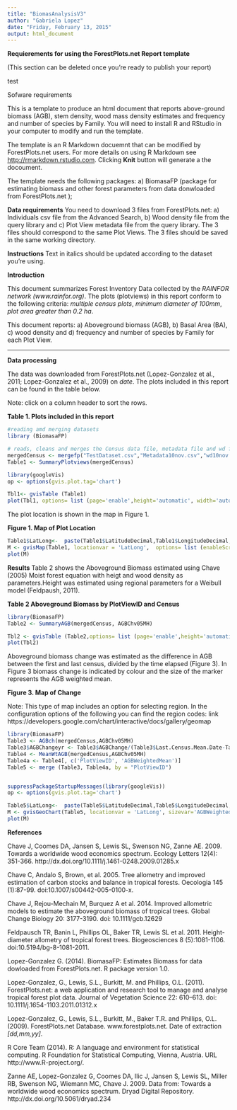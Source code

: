 ```yaml
---
title: "BiomasAnalysisV3"
author: "Gabriela Lopez"
date: "Friday, February 13, 2015"
output: html_document
---
```

**Requierements for using the ForestPlots.net Report template** 

(This section can be deleted once you're ready to publish your report)

test

Sofware requirements

This is a template to produce an html document that reports above-ground biomass (AGB), stem density, wood mass density estimates and frequency and number of species by Family.
You will need to install R and RStudio in your computer to modify and run the template.

The template is an R Markdown docuemnt that can be modified by ForestPlots.net users. For more details on using R Markdown see <http://rmarkdown.rstudio.com>. 
Clicking **Knit** button will generate a the docoument.

The template needs the following packages: a) BiomasaFP (package for estimating biomass and other forest parameters from data donwloaded from ForestPlots.net ); 


**Data requirements**
You need to download 3 files from ForestPlots.net:  a) Individuals csv file from the Advanced Search, b) Wood density file  from the query library and c) Plot View metadata file from the query library. The 3 files should correspond to the same Plot Views. The 3 files should be saved in the same working directory.

**Instructions**
Text in italics should be updated according to the dataset you're using. 

**Introduction**

This document summarizes Forest Inventory Data collected by the *RAINFOR network (www.rainfor.org)*.  The plots (plotviews) in this report conform to the following criteria: *multiple census plots*, *minimum diameter of 100mm*, *plot area greater than 0.2 ha*.

This document reports: a) Aboveground biomass (AGB), b) Basal Area (BA), c) wood density and d) frequency and number of species by Family for each Plot View.

-----
**Data processing**

The data was downloaded from ForestPlots.net (Lopez-Gonzalez et al., 2011; Lopez-Gonzalez et al., 2009) on *date*. The plots included in this report can be found in the table below. 

Note: click on a column header to sort the rows.

**Table 1. Plots included in this report**

```r
#reading amd merging datasets
library (BiomasaFP)

# reads, cleans and merges the Census data file, metadata file and wd file.
mergedCensus <- mergefp("TestDataset.csv","Metadata10nov.csv","wd10nov.csv" )
Table1 <- SummaryPlotviews(mergedCensus)

```



```r
library(googleVis)
op <- options(gvis.plot.tag='chart')

```


```r
Tbl1<- gvisTable (Table1)
plot(Tbl1, options= list (page='enable',height='automatic', width='automatic'))

```


The plot location is shown in the map in Figure 1.

**Figure 1. Map of Plot Location**

```r
Table1$LatLong<-  paste(Table1$LatitudeDecimal,Table1$LongitudeDecimal, sep=":")
M <- gvisMap(Table1, locationvar = 'LatLong',  options= list (enableScrollWheel=TRUE, useMapTypeControl=TRUE, width =600, height=400, dataMode="markers"))
plot(M)

```

**Results**
Table 2 shows the Aboveground Biomass estimated using Chave (2005) Moist forest equation with heigt and wood density as parameters.Height was estimated using regional parameters  for a Weibull model (Feldpaush, 2011). 

**Table 2 Aboveground Biomass by PlotViewID and Census**
```r
library(BiomasaFP)
Table2 <- SummaryAGB(mergedCensus, AGBChv05MH)

Tbl2 <- gvisTable (Table2,options= list (page='enable',height='automatic', width='automatic'))
plot(Tbl2)
```


Aboveground biomass change was estimated as the difference in AGB between the first and last census, divided by the time elapsed (Figure 3). In Figure 3 biomass change is indicated by colour and the size of the marker represents the AGB weighted mean.

**Figure 3. Map of Change**

Note: This type of map includes an option for selecting region. In the configuration options of the following you can find the region codes: link https://developers.google.com/chart/interactive/docs/gallery/geomap
```r
library(BiomasaFP)
Table3 <- AGBch(mergedCensus,AGBChv05MH)
Table3$AGBChangeyr <- Table3$AGBChange/(Table3$Last.Census.Mean.Date-Table3$Census.Mean.Date)
Table4 <- MeanWtAGB(mergedCensus,AGBChv05MH)
Table4a <- Table4[, c('PlotViewID', 'AGBWeightedMean')]
Table5 <- merge (Table3, Table4a, by = "PlotViewID")


suppressPackageStartupMessages(library(googleVis))
op <- options(gvis.plot.tag='chart')

Table5$LatLong<-  paste(Table5$LatitudeDecimal,Table5$LongitudeDecimal, sep=":")
M <- gvisGeoChart(Table5, locationvar = 'LatLong', sizevar='AGBWeightedMean', colorvar='AGBChangeyr' ,  options= list (enableScrollWheel=TRUE, useMapTypeControl=TRUE, width =600, height=400, region="005", dataMode="markers"))
plot(M)
```

**References**

Chave J, Coomes DA, Jansen S, Lewis SL, Swenson NG, Zanne AE. 2009. Towards a worldwide wood economics spectrum. Ecology Letters 12(4): 351-366. http://dx.doi.org/10.1111/j.1461-0248.2009.01285.x

Chave C, Andalo S, Brown, et al. 2005. Tree allometry and improved estimation of carbon stocks and balance in tropical forests. Oecologia 145 (1):87-99. doi:10.1007/s00442-005-0100-x.

Chave J, Rejou-Mechain M, Burquez A et al. 2014. Improved allometric models to estimate the aboveground biomass of tropical trees. Global Change Biology 20: 3177-3190. doi: 10.1111/gcb.12629

Feldpausch TR, Banin L, Phillips OL, Baker TR, Lewis SL et al. 2011. Height-diameter allometry of tropical forest trees. Biogeosciences 8 (5):1081-1106. doi:10.5194/bg-8-1081-2011.

Lopez-Gonzalez  G. (2014). BiomasaFP: Estimates Biomass for data dowloaded from ForestPlots.net. R package version 1.0.

Lopez-Gonzalez, G., Lewis, S.L., Burkitt, M. and Phillips, O.L. (2011). ForestPlots.net: a web application and research tool to manage and analyse tropical forest plot data. Journal of Vegetation Science 22: 610–613. doi: 10.1111/j.1654-1103.2011.01312.x

Lopez-Gonzalez, G., Lewis, S.L., Burkitt, M., Baker T.R. and Phillips, O.L. (2009). ForestPlots.net Database. www.forestplots.net. Date of extraction *[dd,mm,yy]*.

R Core Team (2014). R: A language and environment for statistical computing. R Foundation for Statistical Computing, Vienna, Austria. URL http://www.R-project.org/.

Zanne AE, Lopez-Gonzalez G, Coomes DA, Ilic J, Jansen S, Lewis SL, Miller RB, Swenson NG, Wiemann MC, Chave J. 2009. Data from: Towards a worldwide wood economics spectrum. Dryad Digital Repository. http://dx.doi.org/10.5061/dryad.234
